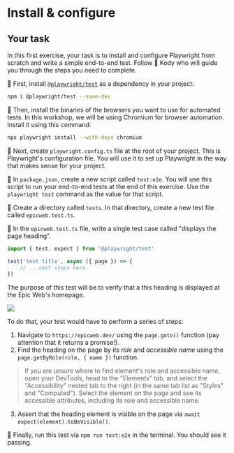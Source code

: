 # Install & configure

## Your task

In this first exercise, your task is to install and configure Playwright from scratch and write a simple end-to-end test. Follow 🐨 Kody who will guide you through the steps you need to complete.

🐨 First, install [`@playwright/test`](https://npmjs.com/package/@playwright/test) as a dependency in your project:

```sh
npm i @playwright/test --save-dev
```

🐨 Then, install the binaries of the browsers you want to use for automated tests. In this workshop, we will be using Chromium for browser automation. Install it using this command:

```sh
npx playwright install --with-deps chromium
```

🐨 Next, create `playwright.config.ts` file at the root of your project. This is Playwright's configuration file. You will use it to set up Playwright in the way that makes sense for your project.

🐨 In `package.json`, create a new script called `test:e2e`. You will use this script to run your end-to-end tests at the end of this exercise. Use the `playwright test` command as the value for that script.

🐨 Create a directory called `tests`. In that directory, create a new test file called `epicweb.test.ts`.

🐨 In the `epicweb.test.ts` file, write a single test case called "displays the page heading".

```ts
import { test, expect } from '@playwright/test'

test('test title', async ({ page }) => {
	// ...test steps here.
})
```

The purpose of this test will be to verify that a this heading is displayed at the Epic Web's homepage.

![](/assets/01-01-epicweb-heading.png)

To do that, your test would have to perform a series of steps:

1. Navigate to `https://epicweb.dev/` using the `page.goto()` function (pay attention that it returns a promise!).
1. Find the heading on the page by its _role_ and _accessible name_ using the `page.getByRole(role, { name })` function.

> If you are unsure where to find element's role and accessible name, open your DevTools, head to the "Elements" tab, and select the "Accessibility" nested tab to the right (in the same tab list as "Styles" and "Computed"). Select the element on the page and see its accessible attributes, including its role and accessible name.

3. Assert that the heading element is visible on the page via `await expect(element).toBeVisible()`.

🐨 Finally, run this test via `npm run test:e2e` in the terminal. You should see it passing.
